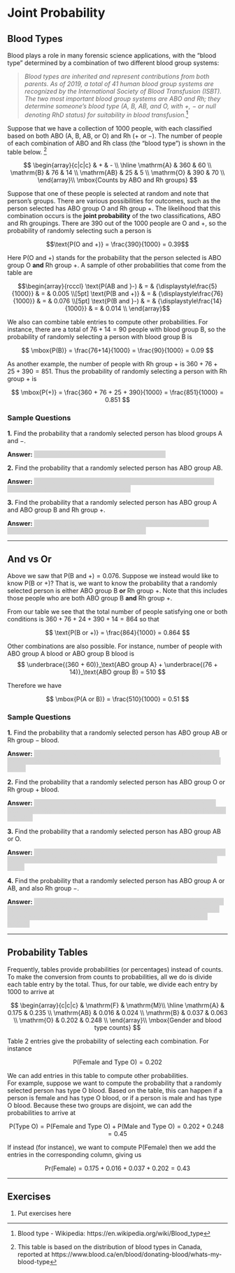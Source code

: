 # Joint Probability

## Blood Types

Blood plays a role in many forensic science applications, with the "blood
type" determined by a combination of two different blood group systems:

> *Blood types are inherited and represent contributions from both parents. 
As of 2019, a total of 41 human blood group systems are recognized by the 
International Society of Blood Transfusion (ISBT). The two most 
important blood group systems are ABO and Rh; they determine someone's 
blood type (A, B, AB, and O, with +, − or null denoting RhD status) 
for suitability in blood transfusion.*^[Blood type - Wikipedia: https://en.wikipedia.org/wiki/Blood_type]

<!-- ![Source: https://www.blood.ca/en/blood/donating-blood/whats-my-blood-type](images/BloodType-PieGraph_0.jpg) -->

Suppose that we have a collection of 1000 people, with each classified based on both
ABO (A, B, AB, or O) and Rh ($+$ or $-$). 
The number of people of each combination of ABO and Rh class (the "blood type") is shown 
in the table below. ^[This table is based on the distribution of blood types in Canada, reported at https://www.blood.ca/en/blood/donating-blood/whats-my-blood-type]

$$
\begin{array}{c|c|c}
       & + & - \\ \hline
\mathrm{A} & 360 & 60 \\ 
\mathrm{B} & 76 & 14 \\ 
\mathrm{AB} & 25 & 5 \\ 
\mathrm{O} & 390 & 70 \\ 
\end{array}\\
\mbox{Counts by ABO and Rh groups}
$$

Suppose that one of these people is selected at random and note that person's groups. 
There are various possibilities for outcomes, such as the person selected has 
ABO group O and Rh group $+$.
The likelihood that this combination occurs is the **joint probability** of the two classifications,
ABO and Rh groupings.
There are 390 out of the 1000 people are O and $+$, so the probability of randomly 
selecting such a person is

$$\text{P(O and +)} = \frac{390}{1000} = 0.39$$

Here P(O and $+$) stands for the probability that the person selected is 
ABO group O **and** Rh group $+$. 
A sample of other probabilities that come from the table are

$$\begin{array}{rcccl}
\text{P(AB and }-) & = & {\displaystyle\frac{5}{1000}} & = & 0.005 \\[5pt]
\text{P(B and +)} & = & {\displaystyle\frac{76}{1000}} & = & 0.076 \\[5pt]
\text{P(B and }-) & = & {\displaystyle\frac{14}{1000}} & = & 0.014 \\
\end{array}$$

We also can combine table entries to compute other probabilities. 
For instance, there are a total of $76 + 14 = 90$ people with blood group B,
so the probability of randomly selecting a person with blood group B is

$$
\mbox{P(B)} = \frac{76+14}{1000} = \frac{90}{1000} = 0.09
$$

As another example, the number of people with
Rh group $+$ is $360 + 76 + 25 + 390 = 851$.  Thus the probability of randomly selecting
a person with Rh group $+$ is

$$
\mbox{P(+)} = \frac{360 + 76 + 25 + 390}{1000} = \frac{851}{1000} = 0.851
$$

### Sample Questions

<style>
hide {
  background-color: #d6d6d6;
  color: #d6d6d6;
}
hide:hover {
  background-color: white;
  color: black;
}
</style>

**1.** Find the probability that a randomly selected person has blood
groups A and $-$.

**Answer:** <hide>$\text{P(A and }-) = \frac{60}{1000} = 0.06$.<hide>

**2.** Find the probability that a randomly selected person has ABO group AB.

**Answer:** <hide>There are $25 + 5 = 30$ people that have ABO group AB, so that
$\mbox{P(AB)} = \frac{30}{1000} = 0.03$.<hide>

**3.** Find the probability that a randomly selected person has ABO group A and
ABO group B and Rh group $+$.

**Answer:** <hide>The is no person that has ABO group A *and* ABO group B, so 
$P(\text{A and O and +}) = \frac{0}{1000} = 0$. <hide>

---

## And vs Or

Above we saw that $\text{P(B and }+) = 0.076$. Suppose we instead would like 
to know $\text{P(B or }+)$? 
That is, we want to know the probability that a randomly selected person 
is either ABO group B **or** Rh group $+$. 
Note that this includes those people who are both ABO group B **and** Rh group $+$.

From our table we see that the total number of people satisfying one or both
conditions is $360 + 76 + 24 + 390 + 14 = 864$ so that

$$
\text{P(B or +)} = \frac{864}{1000} = 0.864
$$

Other combinations are also possible. 
For instance, number of people with ABO group A blood or ABO group B blood
is
$$
\underbrace{(360 + 60)}_\text{ABO group A} + \underbrace{(76 + 14)}_\text{ABO group B} = 510
$$

Therefore we have

$$
\mbox{P(A or B)} = \frac{510}{1000} = 0.51
$$

### Sample Questions

**1.** Find the probability that a randomly selected person has ABO group AB
or Rh group $-$ blood.

**Answer:** <hide>The number of people who have ABO group AB **or** Rh group $-$ is
$25 + 5 + 60 + 14 + 70 = 174$ so that 
$\text{P(AB or }-) = \frac{174}{1000} = 0.174$<hide>

**2.** Find the probability that a randomly selected person has ABO group O
or Rh group $+$ blood.

**Answer:** <hide>The number of people who have ABO group O **or** Rh group $+$ is
$390 + 70 + 360 + 76 + 25 = 921$ so that 
$\text{P(O or }+) = \frac{921}{1000} = 0.921$<hide>

**3.** Find the probability that a randomly selected person has ABO group AB or O.

**Answer:** <hide>The number of people who have ABO group AB **or** ABO group O is
$25 + 5 + 390 + 70 = 490$ so that 
$\text{P(AB or O)} = \frac{490}{1000} = 0.49$<hide>

**4.** Find the probability that a randomly selected person has ABO group A or AB,
and also Rh group $-$.

**Answer:** <hide> 
We have $\text{(A or AB) and }(-) = (\text{A and }-) \text{ or } (\text{AB and }-)$.
The number of people who are $(\text{A and }-)$ is 60, and the number of
people who are $(\text{AB and }-)$ is 5, so that
$P(\text{(A or AB) and }(-)) = \frac{60+5}{1000} = 0.065$.

---

## Probability Tables

Frequently, tables provide probabilities (or percentages) instead of counts. 
To make the conversion from counts to probabilities, all we do is divide each table entry by the total. 
Thus, for our table, we divide each entry by 1000 to arrive at

$$
\begin{array}{c|c|c}
           & \mathrm{F} & \mathrm{M}\\ \hline
\mathrm{A} & 0.175 & 0.235 \\ 
\mathrm{AB} & 0.016 & 0.024 \\ 
\mathrm{B} & 0.037 & 0.063 \\ 
\mathrm{O} & 0.202 & 0.248 \\ 
\end{array}\\
\mbox{Gender and blood type counts}
$$

Table 2 entries give the probability of selecting each combination. For instance

$$
\mbox{P(Female and Type O)} = 0.202
$$

We can add entries in this table to compute other probabilities.  
For example, suppose we want to compute the probability that a randomly selected person has type O blood. 
Based on the table, this can happen if a person is female and has type O blood, or if a person is male and has type O blood. 
Because these two groups are disjoint, we can add the probabilities to arrive at

$$
\mbox{P(Type O)} = \mbox{P(Female and Type O)} + \mbox{P(Male and Type O)}
= 0.202 + 0.248 = 0.45
$$

If instead (for instance), we want to compute P(Female) then we add the entries in the corresponding column, giving us

$$
\mbox{Pr(Female)} = 0.175 + 0.016 + 0.037 + 0.202 = 0.43 
$$

---

## Exercises

1. $\text{Put exercises here}$
